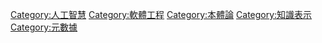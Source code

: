 {{catmore}}
{{Commonscat|Ontology (computer science)}}

[[Category:人工智慧|Category:人工智慧]]
[[Category:軟體工程|Category:軟體工程]]
[[Category:本體論|Category:本體論]]
[[Category:知識表示|Category:知識表示]]
[[Category:元數據|Category:元數據]]